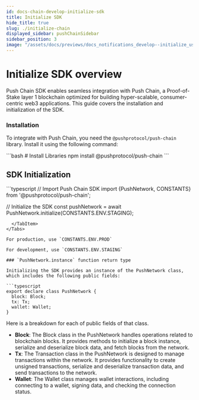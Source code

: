 ```yaml
---
id: docs-chain-develop-initialize-sdk
title: Initialize SDK
hide_title: true
slug: ./initialize-chain
displayed_sidebar: pushChainSidebar
sidebar_position: 3
image: "/assets/docs/previews/docs_notifications_develop--initialize_user.png"
---
```


# Initialize SDK overview

Push Chain SDK enables seamless integration with Push Chain, a Proof-of-Stake layer 1 blockchain optimized for building hyper-scalable, consumer-centric web3 applications. This guide covers the installation and initialization of the SDK.

<head>
  <title>{`Initialize SDK | Push Chain | Push Documentation`}</title>
</head>


### Installation

To integrate with Push Chain, you need the `@pushprotocol/push-chain` library. Install it using the following command:

<Tabs className="codetabs" groupId="code-examples">
  <TabItem value="js" attributes={{ className: "codetab js" }} default>
    ```bash
    # Install Libraries
    npm install @pushprotocol/push-chain
    ```
  </TabItem>
</Tabs>


## SDK Initialization

<Tabs className="codetabs" groupId="code-examples">
  <TabItem value="js" attributes={{className: "codetab js"}} default>
```typescript
// Import Push Chain SDK
import {PushNetwork, CONSTANTS} from '@pushprotocol/push-chain';

// Initialize the SDK
const pushNetwork = await PushNetwork.initialize(CONSTANTS.ENV.STAGING);
```
  </TabItem>
</Tabs>

For production, use `CONSTANTS.ENV.PROD`

For development, use `CONSTANTS.ENV.STAGING`

### `PushNetwork.instance` function return type

Initializing the SDK provides an instance of the PushNetwork class, which includes the following public fields:

```typescript
export declare class PushNetwork {
  block: Block;
  tx: Tx;
  wallet: Wallet;
}
```

Here is a breakdown for each of public fields of that class.
- **Block**: The Block class in the PushNetwork handles operations related to blockchain blocks. It provides methods to initialize a block instance, serialize and deserialize block data, and fetch blocks from the network.
- **Tx**: The Transaction class in the PushNetwork is designed to manage transactions within the network. It provides functionality to create unsigned transactions, serialize and deserialize transaction data, and send transactions to the network.
- **Wallet**: The Wallet class manages wallet interactions, including connecting to a wallet, signing data, and checking the connection status.
